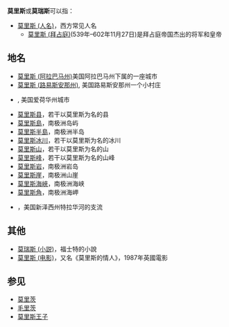 '''莫里斯'''或'''莫瑞斯'''可以指：

*[[莫里斯_(人名)|莫里斯 (人名)]]，西方常见人名
**[[莫里斯_(拜占庭)|莫里斯 (拜占庭)]](539年–602年11月27日)是拜占庭帝国杰出的将军和皇帝

==地名==
*[[莫里斯_(阿拉巴马州)|莫里斯 (阿拉巴马州)]]美国阿拉巴马州下属的一座城市
*[[莫里斯_(路易斯安那州)|莫里斯 (路易斯安那州)]], 美国路易斯安那州一个小村庄
*{{link-en|莫里斯 (爱荷华州)|Maurice, Iowa}}, 美国爱荷华州城市
*[[莫里斯县|莫里斯县]]，若干以莫里斯为名的县
*[[莫里斯島|莫里斯島]]，南极洲岛屿
*[[莫里斯半島|莫里斯半島]]，南极洲半岛
*[[莫里斯冰川|莫里斯冰川]]，若干以莫里斯为名的冰川
*[[莫里斯山|莫里斯山]]，若干以莫里斯为名的山
*[[莫里斯峰|莫里斯峰]]，若干以莫里斯为名的山峰
*[[莫里斯岩|莫里斯岩]]，南极洲岩岛
*[[莫里斯崖|莫里斯崖]]，南极洲山崖
*[[莫里斯海峽|莫里斯海峽]]，南极洲海峡
*[[莫里斯角|莫里斯角]]，南极洲海岬
*{{link-en|莫里斯河|Maurice River}}，美国新泽西州特拉华河的支流

==其他==
*[[莫瑞斯_(小説)|莫瑞斯 (小説)]]，福士特的小說
*[[莫里斯_(电影)|莫里斯 (电影)]]，又名《莫里斯的情人》，1987年英國電影

==参见==
*[[莫里茨|莫里茨]]
*[[毛里茨|毛里茨]]
*[[莫里斯王子|莫里斯王子]]

{{disambig|M|Cat=三字译名消歧义}}